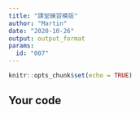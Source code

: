 ```yaml
---
title: "課堂練習模版"
author: "Martin"
date: "2020-10-26"
output: output_format
params:
  id: "007"
---
```


```r
knitr::opts_chunk$set(echo = TRUE)
```

## Your code

```r

```

